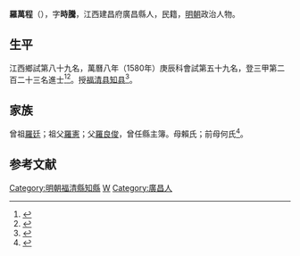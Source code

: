 {{明清人物信息框
| 姓名 = 羅萬程
| 原名 =
| 圖片名稱= 
| 圖片大小 =
| 圖片說明 = 
| 最高職務 =
| 國家 = 大明 
| 爵位 =
| 籍貫 = 江西建昌府廣昌縣
| 族裔 = 
| 字號 = 字時騰
| 諡號 =
| 出生日期 = 生年不詳
| 出生地點 = 
| 逝世日期 = 卒年不詳
| 逝世地點 =
| 墓葬 =
| 配偶 = 
| 親屬 = 
| 出身 =
* 萬曆八年庚辰科同進士出身
| 經歷 =
| 著作 =  
}}
'''羅萬程'''（{{bd|？||？|catIdx=}}），字'''時騰'''，江西建昌府廣昌縣人，民籍，[[明朝|明朝]]政治人物。

== 生平 ==
江西鄉試第八十九名，萬曆八年（1580年）庚辰科會試第五十九名，登三甲第二百二十三名進士<ref>{{Cite book|title=《皇明贡举考》卷五|last=（明）[[张朝瑞|张朝瑞]]|first=|publisher=《续修四库全书》史部第828册|year=|isbn=|location=|pages=}}</ref><ref>{{Cite book|title=贡举志五种 上|last=鲁小俊，江俊伟著|first=|publisher=武汉：武汉大学出版社|year=2009|isbn=978-7-307-07043-1|location=|pages=}}</ref>。授[[福清县|福清县]][[知县|知县]]<ref>{{cite news|title=福清市志  第四节　明代县衙|url=http://www.fzdqw.com/ShowText.asp?ToBook=1100&index=1135|accessdate=2013-08-11|newspaper=福州地情网|deadurl=yes|archiveurl=https://web.archive.org/web/20150528034308/http://www.fzdqw.com/ShowText.asp?ToBook=1100&index=1135|archivedate=2015-05-28}}</ref>。

== 家族 ==
曾祖[[羅廷|羅廷]]；祖父[[羅憲|羅憲]]；父[[羅良俊|羅良俊]]，曾任縣主簿。母賴氏；前母何氏<ref>{{Cite book|title=天一阁藏明代科举录选刊 登科录 点校本|last=龚延明主编|first=|publisher=宁波出版社|year=2016|isbn=978-7-5526-2320-8|location=宁波|pages=|quote=《天一閣藏明代科舉錄選刊.登科錄》之《萬曆八年庚辰科登科錄》}}</ref>。

==参考文献==
{{reflist}}

{{萬曆八年庚辰科殿試金榜}}
{{DEFAULTSORT:Luo罗}}
[[Category:明朝福清縣知縣|Category:明朝福清縣知縣]]
[[Category:羅姓|W]]
[[Category:廣昌人|Category:廣昌人]]